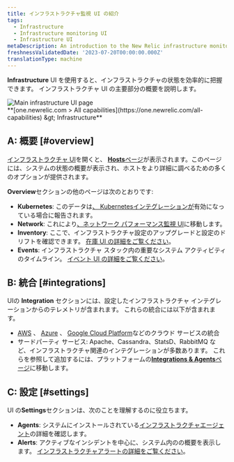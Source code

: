 ```yaml
---
title: インフラストラクチャ監視 UI の紹介
tags:
  - Infrastructure
  - Infrastructure monitoring UI
  - Infrastructure UI
metaDescription: An introduction to the New Relic infrastructure monitoring UI pages.
freshnessValidatedDate: '2023-07-20T00:00:00.000Z'
translationType: machine
---
```


<DNT>**Infrastructure**</DNT> UI を使用すると、インフラストラクチャの状態を効率的に把握できます。 インフラストラクチャ UI の主要部分の概要を説明します。

<img title="Main infrastructure UI page" alt="Main infrastructure UI page" src="/images/infrastructure_screenshot-full_infrastructure-main-ui.webp" />

<figcaption>
  <DNT>
    **[one.newrelic.com &gt; All capabilities](https://one.newrelic.com/all-capabilities) &amp;gt; Infrastructure**
  </DNT>
</figcaption>

## A: 概要 [#overview]

[インフラストラクチャ UI](https://one.newrelic.com/infra/infrastructure/hosts)を開くと、 [<DNT>**Hosts**</DNT>ページ](/docs/infrastructure/infrastructure-ui-pages/infra-hosts-ui-page)が表示されます。このページには、システムの状態の概要が表示され、ホストをより詳細に調べるための多くのオプションが提供されます。

<DNT>**Overview**</DNT>セクションの他のページは次のとおりです:

* <DNT>**Kubernetes**</DNT>: このデータは[、 Kubernetesインテグレーションが](/docs/kubernetes-pixie/kubernetes-integration/get-started/introduction-kubernetes-integration)有効になっている場合に報告されます。
* <DNT>**Network**</DNT>: これにより[、ネットワーク パフォーマンス監視 UI](/docs/network-performance-monitoring/get-started/npm-introduction)に移動します。
* <DNT>**Inventory**</DNT>: ここで、インフラストラクチャ設定のアップグレードと設定のドリフトを確認できます。 [在庫 UI の詳細をご覧ください](/docs/infrastructure/infrastructure-ui-pages/infrastructure-inventory-page-search-your-entire-infrastructure)。
* <DNT>**Events**</DNT>: インフラストラクチャ スタック内の重要なシステム アクティビティのタイムライン。 [イベント UI の詳細をご覧ください](/docs/infrastructure/infrastructure-ui-pages/infrastructure-events-page-live-feed-every-config-change)。

## B: 統合 [#integrations]

UIの <DNT>**Integration**</DNT> セクションには、設定したインフラストラクチャ インテグレーションからのテレメトリが含まれます。 これらの統合には以下が含まれます。

* [AWS](/docs/infrastructure/amazon-integrations/get-started/introduction-aws-integrations) 、 [Azure](/docs/infrastructure/microsoft-azure-integrations/get-started/introduction-azure-monitoring-integrations) 、 [Google Cloud Platform](/docs/infrastructure/google-cloud-platform-integrations/get-started/introduction-google-cloud-platform-integrations)などのクラウド サービスの統合
* サードパーティ サービス: Apache、Cassandra、StatsD、RabbitMQ など、インフラストラクチャ関連のインテグレーションが多数あります。 これらを参照して追加するには、プラットフォームの[<DNT>**Integrations &amp; Agents**</DNT>ページ](https://newrelic.com/instant-observability?category=infrastructure-and-os)に移動します。

## C: 設定 [#settings]

UI の<DNT>**Settings**</DNT>セクションは、次のことを理解するのに役立ちます。

* <DNT>**Agents**</DNT>: システムにインストールされている[インフラストラクチャエージェント](/docs/infrastructure/install-infrastructure-agent/get-started/install-infrastructure-agent)の詳細を確認します。
* <DNT>**Alerts**</DNT>: アクティブなインシデントを中心に、システム内の<InlinePopover type="alerts" />の概要を表示します。 [インフラストラクチャアラートの詳細をご覧ください](/docs/infrastructure/new-relic-infrastructure/infrastructure-alert-conditions/infrastructure-alerts-add-edit-or-view-host-alert-information)。